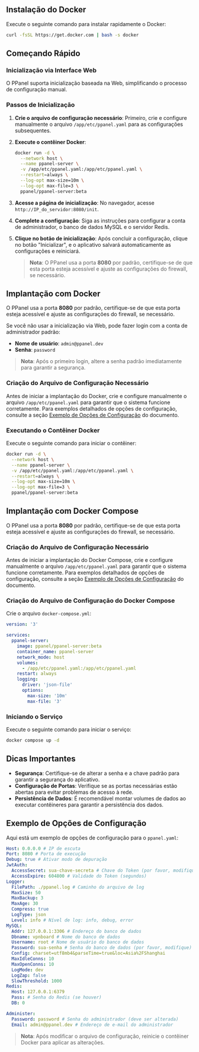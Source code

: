 ## Instalação do Docker

Execute o seguinte comando para instalar rapidamente o Docker:

```sh
curl -fsSL https://get.docker.com | bash -s docker
```

## Começando Rápido

### Inicialização via Interface Web

O PPanel suporta inicialização baseada na Web, simplificando o processo de configuração manual.

### Passos de Inicialização

1. **Crie o arquivo de configuração necessário**: Primeiro, crie e configure manualmente o arquivo `/app/etc/ppanel.yaml` para as configurações subsequentes.

2. **Execute o contêiner Docker**:

   ```sh
   docker run -d \
     --network host \
     --name ppanel-server \
     -v /app/etc/ppanel.yaml:/app/etc/ppanel.yaml \
     --restart=always \
     --log-opt max-size=10m \
     --log-opt max-file=3 \
     ppanel/ppanel-server:beta
   ```

3. **Acesse a página de inicialização**: No navegador, acesse `http://IP_do_servidor:8080/init`.

4. **Complete a configuração**: Siga as instruções para configurar a conta de administrador, o banco de dados MySQL e o servidor Redis.

5. **Clique no botão de inicialização**: Após concluir a configuração, clique no botão "Inicializar", e o aplicativo salvará automaticamente as configurações e reiniciará.

   > **Nota**: O PPanel usa a porta **8080** por padrão, certifique-se de que esta porta esteja acessível e ajuste as configurações do firewall, se necessário.

## Implantação com Docker

O PPanel usa a porta **8080** por padrão, certifique-se de que esta porta esteja acessível e ajuste as configurações do firewall, se necessário.

Se você não usar a inicialização via Web, pode fazer login com a conta de administrador padrão:

- **Nome de usuário**: `admin@ppanel.dev`
- **Senha**: `password`

> **Nota**: Após o primeiro login, altere a senha padrão imediatamente para garantir a segurança.

### Criação do Arquivo de Configuração Necessário

Antes de iniciar a implantação do Docker, crie e configure manualmente o arquivo `/app/etc/ppanel.yaml` para garantir que o sistema funcione corretamente. Para exemplos detalhados de opções de configuração, consulte a seção [Exemplo de Opções de Configuração](#exemplo-de-opções-de-configuração) do documento.

### Executando o Contêiner Docker

Execute o seguinte comando para iniciar o contêiner:

```sh
docker run -d \
  --network host \
  --name ppanel-server \
  -v /app/etc/ppanel.yaml:/app/etc/ppanel.yaml \
  --restart=always \
  --log-opt max-size=10m \
  --log-opt max-file=3 \
  ppanel/ppanel-server:beta
```

## Implantação com Docker Compose

O PPanel usa a porta **8080** por padrão, certifique-se de que esta porta esteja acessível e ajuste as configurações do firewall, se necessário.

### Criação do Arquivo de Configuração Necessário

Antes de iniciar a implantação do Docker Compose, crie e configure manualmente o arquivo `/app/etc/ppanel.yaml` para garantir que o sistema funcione corretamente. Para exemplos detalhados de opções de configuração, consulte a seção [Exemplo de Opções de Configuração](#exemplo-de-opções-de-configuração) do documento.

### Criação do Arquivo de Configuração do Docker Compose

Crie o arquivo `docker-compose.yml`:

```yaml
version: '3'

services:
  ppanel-server:
    image: ppanel/ppanel-server:beta
    container_name: ppanel-server
    network_mode: host
    volumes:
      - /app/etc/ppanel.yaml:/app/etc/ppanel.yaml
    restart: always
    logging:
      driver: 'json-file'
      options:
        max-size: '10m'
        max-file: '3'
```

### Iniciando o Serviço

Execute o seguinte comando para iniciar o serviço:

```sh
docker compose up -d
```

## Dicas Importantes

- **Segurança**: Certifique-se de alterar a senha e a chave padrão para garantir a segurança do aplicativo.
- **Configuração de Portas**: Verifique se as portas necessárias estão abertas para evitar problemas de acesso à rede.
- **Persistência de Dados**: É recomendável montar volumes de dados ao executar contêineres para garantir a persistência dos dados.

## Exemplo de Opções de Configuração

Aqui está um exemplo de opções de configuração para o `ppanel.yaml`:

```yaml
Host: 0.0.0.0 # IP de escuta
Port: 8080 # Porta de execução
Debug: true # Ativar modo de depuração
JwtAuth:
  AccessSecret: sua-chave-secreta # Chave do Token (por favor, modifique)
  AccessExpire: 604800 # Validade do Token (segundos)
Logger:
  FilePath: ./ppanel.log # Caminho do arquivo de log
  MaxSize: 50
  MaxBackup: 3
  MaxAge: 30
  Compress: true
  LogType: json
  Level: info # Nível de log: info, debug, error
MySQL:
  Addr: 127.0.0.1:3306 # Endereço do banco de dados
  Dbname: vpnboard # Nome do banco de dados
  Username: root # Nome de usuário do banco de dados
  Password: sua-senha # Senha do banco de dados (por favor, modifique)
  Config: charset=utf8mb4&parseTime=true&loc=Asia%2FShanghai
  MaxIdleConns: 10
  MaxOpenConns: 10
  LogMode: dev
  LogZap: false
  SlowThreshold: 1000
Redis:
  Host: 127.0.0.1:6379
  Pass: # Senha do Redis (se houver)
  DB: 0

Administer:
  Password: password # Senha do administrador (deve ser alterada)
  Email: admin@ppanel.dev # Endereço de e-mail do administrador
```

> **Nota**: Após modificar o arquivo de configuração, reinicie o contêiner Docker para aplicar as alterações.


<Giscus />

